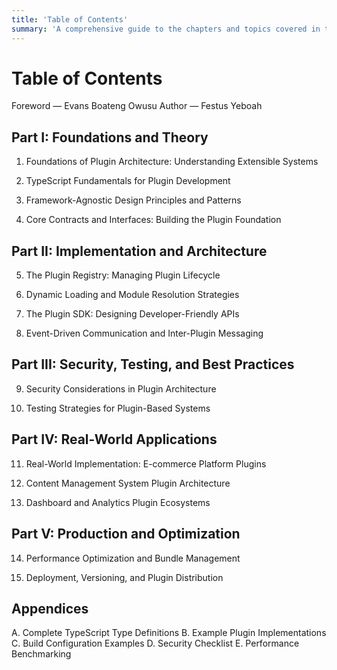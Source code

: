 ```yaml
---
title: 'Table of Contents'
summary: 'A comprehensive guide to the chapters and topics covered in this book.'
---
```


# Table of Contents

Foreword — Evans Boateng Owusu
Author — Festus Yeboah

## Part I: Foundations and Theory

1. Foundations of Plugin Architecture: Understanding Extensible Systems

2. TypeScript Fundamentals for Plugin Development

3. Framework-Agnostic Design Principles and Patterns

4. Core Contracts and Interfaces: Building the Plugin Foundation

## Part II: Implementation and Architecture

5. The Plugin Registry: Managing Plugin Lifecycle

6. Dynamic Loading and Module Resolution Strategies

7. The Plugin SDK: Designing Developer-Friendly APIs

8. Event-Driven Communication and Inter-Plugin Messaging

## Part III: Security, Testing, and Best Practices

9. Security Considerations in Plugin Architecture

10. Testing Strategies for Plugin-Based Systems

## Part IV: Real-World Applications

11. Real-World Implementation: E-commerce Platform Plugins

12. Content Management System Plugin Architecture

13. Dashboard and Analytics Plugin Ecosystems

## Part V: Production and Optimization

14. Performance Optimization and Bundle Management

15. Deployment, Versioning, and Plugin Distribution

## Appendices

A. Complete TypeScript Type Definitions
B. Example Plugin Implementations
C. Build Configuration Examples
D. Security Checklist
E. Performance Benchmarking
